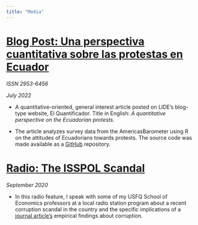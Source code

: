 ```yaml
---
title: "Media"
---
```


# [Blog Post: Una perspectiva cuantitativa sobre las protestas en Ecuador](https://elquantificador.org/post/valores/perspectiva-cuantitativa-protestas-ecuador/)

*ISSN 2953-6456*

*July 2022*

- A quantitative-oriented, general interest article posted on LIDE’s blog-type
website, El Quantificador. Title in English: *A quantitative perspective on the
Ecuadorian protests.*


- The article analyzes survey data from the AmericasBarometer using R on the attitudes of Ecuadorians towards protests. The source code was made available as a [GitHub](https://github.com/dsanchezp18/protests-article) repository.


#  [Radio: The ISSPOL Scandal](https://www.youtube.com/watch?v=5VtO5wP5FGQ)

*September 2020*

- In this radio feature, I speak with some of my USFQ School of Economics professors at a local radio station program about a recent corruption scandal in the country and the specific implications of a [journal article's](https://papers.ssrn.com/sol3/papers.cfm?abstract_id=3237456) empirical findings about corruption. 



